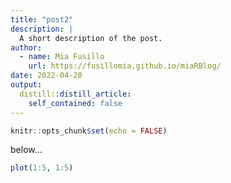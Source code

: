 ```yaml
---
title: "post2"
description: |
  A short description of the post.
author:
  - name: Mia Fusillo
    url: https://fusillomia.github.io/miaRBlog/
date: 2022-04-20
output:
  distill::distill_article:
    self_contained: false
---
```



```r
knitr::opts_chunk$set(echo = FALSE)
```
below...
```r
plot(1:5, 1:5)

```

